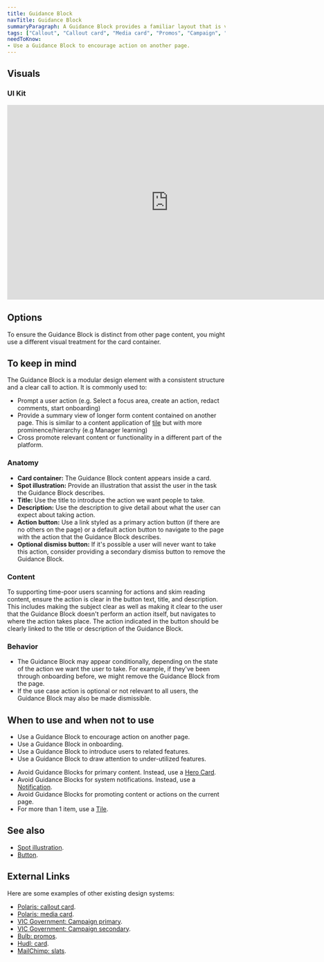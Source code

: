 ```yaml
---
title: Guidance Block
navTitle: Guidance Block
summaryParagraph: A Guidance Block provides a familiar layout that is visually prominent to draw attention to related content and encourage people to take an action. It guides people to new actions they haven't done before or connects them to relevant content and action they can take on another page.
tags: ["Callout", "Callout card", "Media card", "Promos", "Campaign", "Notice", "Notification"]
needToKnow:
- Use a Guidance Block to encourage action on another page.
---
```



## Visuals

### UI Kit

<iframe style="border: none;" width="744" height="450" src="https://www.figma.com/embed?embed_host=share&url=https%3A%2F%2Fwww.figma.com%2Ffile%2Fe3TyAOZKfLg9cA01Iy1Mgm%2FKaizen-Site-embed%3Fnode-id%3D20100%253A95" allowfullscreen></iframe>

## Options

To ensure the Guidance Block is distinct from other page content, you might use a different visual treatment for the card container.

## To keep in mind

The Guidance Block is a modular design element with a consistent structure and a clear call to action. It is commonly used to:

* Prompt a user action (e.g. Select a focus area, create an action, redact comments, start onboarding)
* Provide a summary view of longer form content contained on another page. This is similar to a content application of [tile](/components/tile) but with more prominence/hierarchy (e.g Manager learning)
* Cross promote relevant content or functionality in a different part of the platform.

### Anatomy

* **Card container:** The Guidance Block content appears inside a card.
* **Spot illustration:** Provide an illustration that assist the user in the task the Guidance Block describes.
* **Title:** Use the title to introduce the action we want people to take.
* **Description:** Use the description to give detail about what the user can expect about taking action.
* **Action button:** Use a link styled as a primary action button (if there are no others on the page) or a default action button to navigate to the page with the action that the Guidance Block describes.
* **Optional dismiss button:** If it's possible a user will never want to take this action, consider providing a secondary dismiss button to remove the Guidance Block.

### Content

To supporting time-poor users scanning for actions and skim reading content, ensure the action is clear in the button text, title, and description. This includes making the subject clear as well as making it clear to the user that the Guidance Block doesn't perform an action itself, but navigates to where the action takes place. The action indicated in the button should be clearly linked to the title or description of the Guidance Block.

### Behavior

* The Guidance Block may appear conditionally, depending on the state of the action we want the user to take. For example, if they've been through onboarding before, we might remove the Guidance Block from the page.
* If the use case action is optional or not relevant to all users, the Guidance Block may also be made dismissible.

## When to use and when not to use

<WhenToUseAndWhenNotToUse>
<WhenToUse>

* Use a Guidance Block to encourage action on another page.
* Use a Guidance Block in onboarding.
* Use a Guidance Block to introduce users to related features.
* Use a Guidance Block to draw attention to under-utilized features.

</WhenToUse>
<WhenNotToUse>

* Avoid Guidance Blocks for primary content. Instead, use a [Hero Card](/components/hero-card).
* Avoid Guidance Blocks for system notifications. Instead, use a [Notification](/guidelines/notifications).
* Avoid Guidance Blocks for promoting content or actions on the current page.
* For more than 1 item, use a [Tile](/components/tile).

</WhenNotToUse>
</WhenToUseAndWhenNotToUse>

## See also

* [Spot illustration](/components/illustration).
* [Button](/components/button).

## External Links

Here are some examples of other existing design systems:

- [Polaris: callout card](https://polaris.shopify.com/components/structure/callout-card#navigation).
- [Polaris: media card](https://polaris.shopify.com/components/structure/media-card#navigation).
- [VIC Government: Campaign primary](https://www.vic.gov.au/campaign-primary-design-system).
- [VIC Government: Campaign secondary](https://www.vic.gov.au/campaign-secondary).
- [Bulb: promos](https://design.bulb.co.uk/patterns/promos).
- [Hudl: card](http://uniform.hudl.com/components/card/design#Usage).
- [MailChimp: slats](https://ux.mailchimp.com/patterns/slats).

